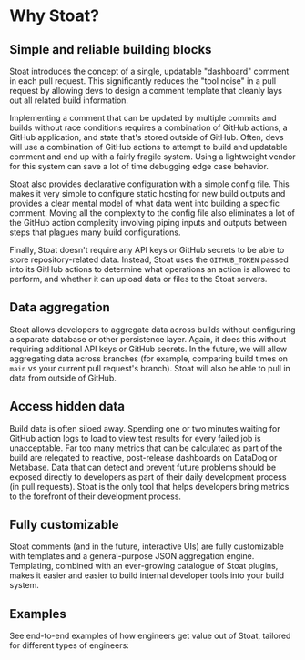 
# Why Stoat?

## Simple and reliable building blocks

Stoat introduces the concept of a single, updatable "dashboard" comment in each pull request.
This significantly reduces the "tool noise" in a pull request by allowing devs to design a comment
template that cleanly lays out all related build information.

Implementing a comment that can be updated by multiple commits and builds without race conditions
requires a combination of GitHub actions, a GitHub application, and state that's stored outside of GitHub.
Often, devs will use a combination of GitHub actions to attempt to build and updatable comment and end up
with a fairly fragile system. Using a lightweight vendor for this system can save a lot of time debugging edge case behavior.

Stoat also provides declarative configuration with a simple config file. This makes it very simple to configure static
hosting for new build outputs and provides a clear mental model of what data went into building a specific comment.
Moving all the complexity to the config file also eliminates a lot of the GitHub action complexity involving
piping inputs and outputs between steps that plagues many build configurations.

Finally, Stoat doesn't require any API keys or GitHub secrets to be able to store repository-related data. Instead,
Stoat uses the `GITHUB_TOKEN` passed into its GitHub actions to determine what operations an action is allowed to
perform, and whether it can upload data or files to the Stoat servers.

## Data aggregation

Stoat allows developers to aggregate data across builds without configuring a separate database or
other persistence layer. Again, it does this without requiring additional API keys or GitHub secrets. In the future,
we will allow aggregating data across branches (for example, comparing build times on `main` vs your current pull request's branch).
Stoat will also be able to pull in data from outside of GitHub.

## Access hidden data

Build data is often siloed away. Spending one or two minutes waiting for GitHub action logs to load to view test results
for every failed job is unacceptable. Far too many metrics that can be calculated as part of the build are relegated to
reactive, post-release dashboards on DataDog or Metabase. Data that can detect and prevent future problems should be
exposed directly to developers as part of their daily development process (in pull requests). Stoat is the only tool
that helps developers bring metrics to the forefront of their development process.

## Fully customizable

Stoat comments (and in the future, interactive UIs) are fully customizable with templates and a general-purpose
JSON aggregation engine. Templating, combined with an ever-growing catalogue of Stoat plugins, makes it easier and
easier to build internal developer tools into your build system.

## Examples
See end-to-end examples of how engineers get value out of Stoat, tailored for different types of engineers:
<PersonaList />
